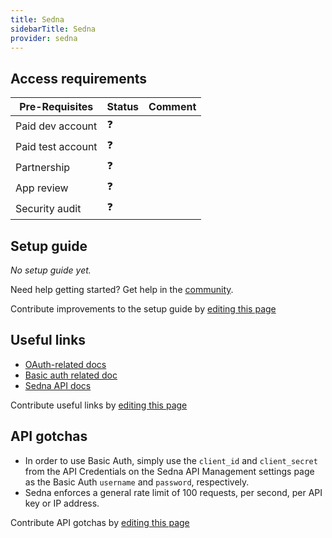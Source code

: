 ```yaml
---
title: Sedna
sidebarTitle: Sedna
provider: sedna
---
```




<Overview />
<PreBuiltTooling />
<PreBuiltUseCases />

## Access requirements
| Pre-Requisites | Status | Comment|
| - | - | - |
| Paid dev account | ❓ |  |
| Paid test account | ❓ |  |
| Partnership | ❓ | |
| App review | ❓ |  |
| Security audit | ❓ | |


## Setup guide

_No setup guide yet._

<Tip>Need help getting started? Get help in the [community](https://nango.dev/slack).</Tip>

<Note>Contribute improvements to the setup guide by [editing this page](https://github.com/nangohq/nango/tree/master/docs-v2/integrations/all/sedna.mdx)</Note>


## Useful links

-   [OAuth-related docs](https://developers.sedna.com/reference/authentication-1#oauth-20)
-   [Basic auth related doc](https://developers.sedna.com/reference/authentication-1#basic-auth)
-   [Sedna API docs](https://developers.sedna.com/reference)

<Note>Contribute useful links by [editing this page](https://github.com/nangohq/nango/tree/master/docs-v2/integrations/all/sedna.mdx)</Note>

## API gotchas

-   In order to use Basic Auth, simply use the `client_id` and `client_secret` from the API Credentials on the Sedna API Management settings page as the Basic Auth `username` and `password`, respectively.
-   Sedna enforces a general rate limit of 100 requests, per second, per API key or IP address.

<Note>Contribute API gotchas by [editing this page](https://github.com/nangohq/nango/tree/master/docs-v2/integrations/all/sedna.mdx)</Note>
